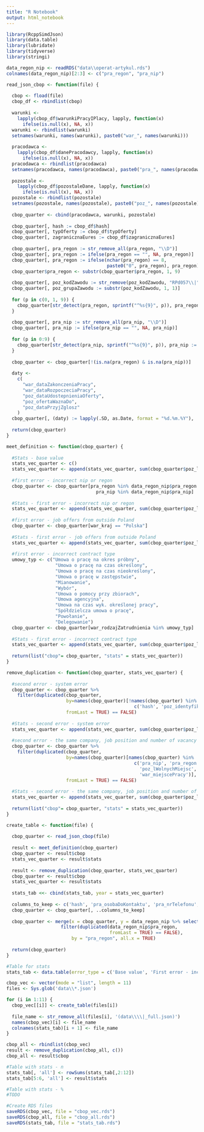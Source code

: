 ```yaml
---
title: "R Notebook"
output: html_notebook
---
```


```r
library(RcppSimdJson)
library(data.table)
library(lubridate)
library(tidyverse)
library(stringi)
```

```r
data_regon_nip <- readRDS("data\\operat-artykul.rds")
colnames(data_regon_nip)[2:3] <- c("pra_regon", "pra_nip")
```

```r
read_json_cbop <- function(file) {
  
  cbop <- fload(file)
  cbop_df <- rbindlist(cbop)
  
  warunki <-
    lapply(cbop_df$warunkiPracyIPlacy, lapply, function(x)
      ifelse(is.null(x), NA, x))
  warunki <- rbindlist(warunki)
  setnames(warunki, names(warunki), paste0("war_", names(warunki)))
  
  pracodawca <-
    lapply(cbop_df$danePracodawcy, lapply, function(x)
      ifelse(is.null(x), NA, x))
  pracodawca <- rbindlist(pracodawca)
  setnames(pracodawca, names(pracodawca), paste0("pra_", names(pracodawca)))
  
  pozostale <-
    lapply(cbop_df$pozostaleDane, lapply, function(x)
      ifelse(is.null(x), NA, x))
  pozostale <- rbindlist(pozostale)
  setnames(pozostale, names(pozostale), paste0("poz_", names(pozostale)))
  
  cbop_quarter <- cbind(pracodawca, warunki, pozostale)
  
  cbop_quarter[, hash := cbop_df$hash]
  cbop_quarter[, typOferty := cbop_df$typOferty]
  cbop_quarter[, zagranicznaEures := cbop_df$zagranicznaEures]
  
  cbop_quarter[, pra_regon := str_remove_all(pra_regon, "\\D")]
  cbop_quarter[, pra_regon := ifelse(pra_regon == "", NA, pra_regon)]
  cbop_quarter[, pra_regon := ifelse(nchar(pra_regon) == 8, 
                                     paste0("0", pra_regon), pra_regon)]
  cbop_quarter$pra_regon <- substr(cbop_quarter$pra_regon, 1, 9)
  
  cbop_quarter[, poz_kodZawodu := str_remove(poz_kodZawodu, "RPd057\\|")]
  cbop_quarter[, poz_grupaZawodu := substr(poz_kodZawodu, 1, 1)]
  
  for (p in c(0, 1, 9)) {
    cbop_quarter[str_detect(pra_regon, sprintf("^%s{9}", p)), pra_regon := NA]
  }
  
  cbop_quarter[, pra_nip := str_remove_all(pra_nip, "\\D")]
  cbop_quarter[, pra_nip := ifelse(pra_nip == "", NA, pra_nip)]
  
  for (p in 0:9) {
    cbop_quarter[str_detect(pra_nip, sprintf("^%s{9}", p)), pra_nip := NA]
  }
  
  cbop_quarter <- cbop_quarter[!(is.na(pra_regon) & is.na(pra_nip))]
  
  daty <-
    c(
      "war_dataZakonczeniaPracy",
      "war_dataRozpoczeciaPracy",
      "poz_dataUdostepnieniaOferty",
      "poz_ofertaWaznaDo",
      "poz_dataPrzyjZglosz"
    )
  cbop_quarter[, (daty) := lapply(.SD, as.Date, format = "%d.%m.%Y"), .SDcols = daty]
  
  return(cbop_quarter)
}
```

```r
meet_definition <- function(cbop_quarter) {
  
  #Stats - base value
  stats_vec_quarter <- c()
  stats_vec_quarter <- append(stats_vec_quarter, sum(cbop_quarter$poz_lWolnychMiejsc))
  
  #first error - incorrect nip or regon
  cbop_quarter <- cbop_quarter[pra_regon %in% data_regon_nip$pra_regon | 
                                 pra_nip %in% data_regon_nip$pra_nip]
  
  #Stats - first error - incorrect nip or regon
  stats_vec_quarter <- append(stats_vec_quarter, sum(cbop_quarter$poz_lWolnychMiejsc))
  
  #first error - job offers from outside Poland
  cbop_quarter <- cbop_quarter[war_kraj == "Polska"]
  
  #Stats - first error - job offers from outside Poland
  stats_vec_quarter <- append(stats_vec_quarter, sum(cbop_quarter$poz_lWolnychMiejsc))
  
  #first error - incorrect contract type 
  umowy_typ <- c("Umowa o pracę na okres próbny",
                  "Umowa o pracę na czas określony",
                  "Umowa o pracę na czas nieokreślony",
                  "Umowa o pracę w zastępstwie",
                  "Mianowanie",
                  "Wybór",
                  "Umowa o pomocy przy zbiorach",
                  "Umowa agencyjna",
                  "Umowa na czas wyk. określonej pracy",
                  "Spółdzielcza umowa o pracę",
                  "Powołanie",
                  "Delegowanie")
  cbop_quarter <- cbop_quarter[war_rodzajZatrudnienia %in% umowy_typ]
  
  #Stats - first error - incorrect contract type 
  stats_vec_quarter <- append(stats_vec_quarter, sum(cbop_quarter$poz_lWolnychMiejsc))
  
  return(list("cbop"= cbop_quarter, "stats" = stats_vec_quarter))
}
```

```r
remove_duplication <- function(cbop_quarter, stats_vec_quarter) {
  
  #second error - system error
  cbop_quarter <- cbop_quarter %>% 
    filter(duplicated(cbop_quarter, 
                      by=names(cbop_quarter)[!names(cbop_quarter) %in% 
                                               c('hash', 'poz_identyfikatorOferty')],
                      fromLast = TRUE) == FALSE)
  
  #Stats - second error - system error
  stats_vec_quarter <- append(stats_vec_quarter, sum(cbop_quarter$poz_lWolnychMiejsc))
  
  #second error - the same company, job position and number of vacancy
  cbop_quarter <- cbop_quarter %>% 
    filter(duplicated(cbop_quarter, 
                      by=names(cbop_quarter)[names(cbop_quarter) %in% 
                                               c('pra_nip', 'pra_regon', 'poz_kodZawodu',
                                                 'poz_lWolnychMiejsc', 'war_stanowisko',
                                                 'war_miejscePracy')],
                      fromLast = TRUE) == FALSE)
  
  #Stats - second error - the same company, job position and number of vacancy
  stats_vec_quarter <- append(stats_vec_quarter, sum(cbop_quarter$poz_lWolnychMiejsc))
  
  return(list("cbop"= cbop_quarter, "stats" = stats_vec_quarter))
}
```

```r
create_table <- function(file) {
  
  cbop_quarter <- read_json_cbop(file)
  
  result <- meet_definition(cbop_quarter)
  cbop_quarter <- result$cbop
  stats_vec_quarter <- result$stats
  
  result <- remove_duplication(cbop_quarter, stats_vec_quarter)
  cbop_quarter <- result$cbop
  stats_vec_quarter <- result$stats
  
  stats_tab <<- cbind(stats_tab, year = stats_vec_quarter)
  
  columns_to_keep <- c('hash', 'pra_osobaDoKontaktu', 'pra_nrTelefonu', 'pra_nip', 'pra_nazwaUrzeduPracy', 'pra_regon', 'poz_kodZawodu', 'poz_grupaZawodu', 'poz_zawod', 'poz_lWolnychMiejsc', 'poz_kodKategoriiOferty', 'poz_udostepnionoDoEURES', 'poz_dlaPoborowych', 'poz_ofertaDlaOsobZarej', 'poz_identyfikatorOferty', 'poz_lWolnychMiejscDlaNiepeln', 'poz_finansZPfron', 'poz_ofertaWaznaDo', 'poz_ofertaZgloszonaPrzez', 'poz_ofertaZgloszonaPrzezKodJednostki', 'poz_dataUdostepnieniaOferty', 'poz_dataPrzyjZglosz', 'war_dataZakonczeniaPracy', 'war_miejscePracyCzlonDrugi', 'war_zakresObowiazkow', 'war_opisOferty', 'war_rodzajZatrudnienia', 'war_miejscePracyCzlonPierwszy', 'war_lGodzinWMiesiacu', 'war_kodZmianowosci', 'war_wojewodztwo', 'war_kodWojewodztwa', 'war_ulica', 'war_powiat', 'war_kodPowiatu', 'war_zawod', 'war_gmina', 'war_opisWynagrodzenia', 'war_pracaWWolneDni', 'war_wynagrodzenieBrutto', 'war_nrBudynku', 'war_kodSystemuWynagradzania', 'war_nrLokalu', 'war_miejscePracy', 'war_lGodzinWTygodniu', 'war_stanowisko', 'war_dataRozpoczeciaPracy', 'war_wymiarEtatu', 'war_miejscowosc', 'war_zatrOdZaraz', 'war_kodMiejscowosci', 'war_pracaStala', 'war_wynagrodzenieBruttoZTypemStawki', 'war_zmianowosc', 'war_pracaTymczasowa', 'war_kodRodzajuZatrudnienia')
  cbop_quarter <- cbop_quarter[, ..columns_to_keep]
  
  cbop_quarter <- merge(x = cbop_quarter, y = data_regon_nip %>% select(-"pra_nip") %>%
                    filter(duplicated(data_regon_nip$pra_regon, 
                                      fromLast = TRUE) == FALSE), 
                        by = "pra_regon", all.x = TRUE)
  
  return(cbop_quarter)
}
```

```r
#Table for stats
stats_tab <- data.table(error_type = c('Base value', 'First error - incorrect nip or regon', 'First error - job offert from outside Poland', 'First error - incorrect contract type ', 'Second error - system error', 'Second error - the same company, job position and number of vacancy'))
```

```r
cbop_vec <- vector(mode = "list", length = 11)
files <- Sys.glob('data\\*.json')

for (i in 1:11) {
  cbop_vec[[i]] <- create_table(files[i])
  
  file_name <- str_remove_all(files[i], '(data\\\\|_full.json)')
  names(cbop_vec)[i] <- file_name
  colnames(stats_tab)[i + 1] <- file_name
}
```

```r
cbop_all <- rbindlist(cbop_vec)
result <- remove_duplication(cbop_all, c())
cbop_all <- result$cbop
```

```r
#Table with stats - n
stats_tab[, 'all'] <- rowSums(stats_tab[,2:12])
stats_tab[5:6, 'all'] <- result$stats
```

```r
#Table with stats - %
#TODO
```

```r
#Create RDS files
saveRDS(cbop_vec, file = "cbop_vec.rds")
saveRDS(cbop_all, file = "cbop_all.rds")
saveRDS(stats_tab, file = "stats_tab.rds")
```
